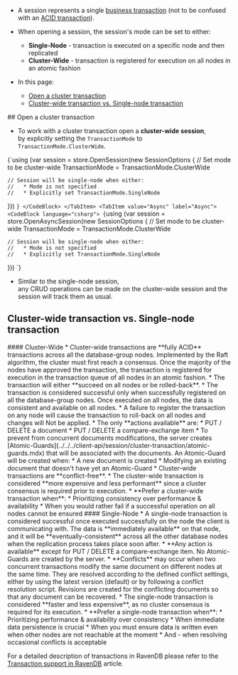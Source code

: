 
<Admonition type="note" title="">

* A session represents a single [business transaction](https://martinfowler.com/eaaCatalog/unitOfWork.html) 
  (not to be confused with an [ACID transaction](../../../client-api/faq/transaction-support.mdx)).  
 
* When opening a session, the session's mode can be set to either:  
    * **Single-Node** - transaction is executed on a specific node and then replicated
    * **Cluster-Wide** - transaction is registered for execution on all nodes in an atomic fashion

* In this page:  
    * [Open a cluster transaction](../../../client-api/session/cluster-transaction/overview.mdx#open-a-cluster-transaction)
    * [Cluster-wide transaction vs. Single-node transaction](../../../client-api/session/cluster-transaction/overview.mdx#cluster-wide-transaction-vs-single-node-transaction)
     
</Admonition>
## Open a cluster transaction

* To work with a cluster transaction open a **cluster-wide session**,  
  by explicitly setting the `TransactionMode` to `TransactionMode.ClusterWide`.

<Tabs groupId='languageSyntax'>
<TabItem value="Sync" label="Sync">
<CodeBlock language="csharp">
{`using (var session = store.OpenSession(new SessionOptions
{
    // Set mode to be cluster-wide
    TransactionMode = TransactionMode.ClusterWide

    // Session will be single-node when either:
    //   * Mode is not specified
    //   * Explicitly set TransactionMode.SingleNode
}))
`}
</CodeBlock>
</TabItem>
<TabItem value="Async" label="Async">
<CodeBlock language="csharp">
{`using (var session = store.OpenAsyncSession(new SessionOptions
{
    // Set mode to be cluster-wide
    TransactionMode = TransactionMode.ClusterWide
    
    // Session will be single-node when either:
    //   * Mode is not specified
    //   * Explicitly set TransactionMode.SingleNode
}))
`}
</CodeBlock>
</TabItem>
</Tabs>

* Similar to the single-node session,  
  any CRUD operations can be made on the cluster-wide session and the session will track them as usual.



## Cluster-wide transaction vs. Single-node transaction

<Admonition type="note" title="">
#### Cluster-Wide
* Cluster-wide transactions are **fully ACID** transactions across all the database-group nodes.  
  Implemented by the Raft algorithm, the cluster must first reach a consensus.  
  Once the majority of the nodes have approved the transaction,  
  the transaction is registered for execution in the transaction queue of all nodes in an atomic fashion.  
* The transaction will either **succeed on all nodes or be rolled-back**.
    * The transaction is considered successful only when successfully registered on all the database-group nodes.
      Once executed on all nodes, the data is consistent and available on all nodes.  
    * A failure to register the transaction on any node will cause the transaction to roll-back on all nodes and changes will Not be applied.
* The only **actions available** are:
    * PUT / DELETE a document
    * PUT / DELETE a compare-exchange item
* To prevent from concurrent documents modifications,  
  the server creates [Atomic-Guards](../../../client-api/session/cluster-transaction/atomic-guards.mdx) that will be associated with the documents.  
  An Atomic-Guard will be created when:
    * A new document is created
    * Modifying an existing document that doesn't have yet an Atomic-Guard
* Cluster-wide transactions are **conflict-free**.
* The cluster-wide transaction is considered **more expensive and less performant**  
  since a cluster consensus is required prior to execution.  
* **Prefer a cluster-wide transaction when**:
    * Prioritizing consistency over performance & availability
    * When you would rather fail if a successful operation on all nodes cannot be ensured

</Admonition>

<Admonition type="note" title="">
#### Single-Node
* A single-node transaction is considered successful once executed successfully on the node the client is communicating with.
  The data is **immediately available** on that node, and it will be **eventually-consistent** across all the other database nodes when the replication process takes place soon after.
* **Any action is available** except for PUT / DELETE a compare-exchange item.  
  No Atomic-Guards are created by the server.
* **Conflicts** may occur when two concurrent transactions modify the same document on different nodes at the same time.
  They are resolved according to the defined conflict settings, either by using the latest version (default) or by following a conflict resolution script.  
  Revisions are created for the conflicting documents so that any document can be recovered.
* The single-node transaction is considered **faster and less expensive**,  
  as no cluster consensus is required for its execution.
* **Prefer a single-node transaction when**:  
    * Prioritizing performance & availability over consistency
    * When immediate data persistence is crucial
    * When you must ensure data is written even when other nodes are not reachable at the moment
    * And - when resolving occasional conflicts is acceptable

</Admonition>

<Admonition type="info" title="Transactions in RavenDB" id="transactions-in-ravendb" href="#transactions-in-ravendb">

For a detailed description of transactions in RavenDB please refer to the [Transaction support in RavenDB](../../../client-api/faq/transaction-support.mdx) article.

</Admonition>




